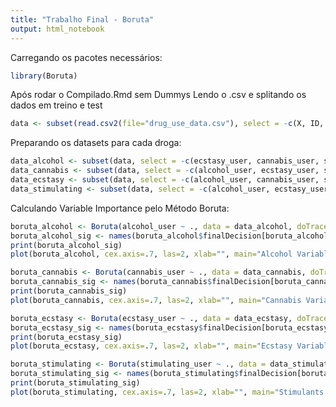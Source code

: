 ```yaml
---
title: "Trabalho Final - Boruta"
output: html_notebook
---
```

Carregando os pacotes necessários:

```r
library(Boruta)
```

Após rodar o Compilado.Rmd sem Dummys
Lendo o .csv e splitando os dados em treino e test

```r
data <- subset(read.csv2(file="drug_use_data.csv"), select = -c(X, ID, Country, Ethnicity))
```

Preparando os datasets para cada droga:

```r
data_alcohol <- subset(data, select = -c(ecstasy_user, cannabis_user, stimulating_user))
data_cannabis <- subset(data, select = -c(alcohol_user, ecstasy_user, stimulating_user))
data_ecstasy <- subset(data, select = -c(alcohol_user, cannabis_user, stimulating_user))
data_stimulating <- subset(data, select = -c(alcohol_user, ecstasy_user, cannabis_user))
```

Calculando Variable Importance pelo Método Boruta:

```r
boruta_alcohol <- Boruta(alcohol_user ~ ., data = data_alcohol, doTrace=2)
boruta_alcohol_sig <- names(boruta_alcohol$finalDecision[boruta_alcohol$finalDecision %in% c("Confirmed", "Tentative")])
print(boruta_alcohol_sig)
plot(boruta_alcohol, cex.axis=.7, las=2, xlab="", main="Alcohol Variable Importance")

boruta_cannabis <- Boruta(cannabis_user ~ ., data = data_cannabis, doTrace=2)
boruta_cannabis_sig <- names(boruta_cannabis$finalDecision[boruta_cannabis$finalDecision %in% c("Confirmed", "Tentative")])
print(boruta_cannabis_sig)
plot(boruta_cannabis, cex.axis=.7, las=2, xlab="", main="Cannabis Variable Importance")

boruta_ecstasy <- Boruta(ecstasy_user ~ ., data = data_ecstasy, doTrace=2)
boruta_ecstasy_sig <- names(boruta_ecstasy$finalDecision[boruta_ecstasy$finalDecision %in% c("Confirmed", "Tentative")])
print(boruta_ecstasy_sig)
plot(boruta_ecstasy, cex.axis=.7, las=2, xlab="", main="Ecstasy Variable Importance")

boruta_stimulating <- Boruta(stimulating_user ~ ., data = data_stimulating, doTrace=2)
boruta_stimulating_sig <- names(boruta_stimulating$finalDecision[boruta_stimulating$finalDecision %in% c("Confirmed", "Tentative")])
print(boruta_stimulating_sig)
plot(boruta_stimulating, cex.axis=.7, las=2, xlab="", main="Stimulants Variable Importance")
```